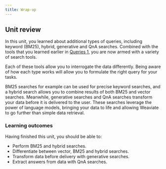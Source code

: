 ```yaml
---
title: Wrap-up
---
```


## <i class="fa-solid fa-chalkboard-user"></i> Unit review

In this unit, you learned about additional types of queries, including keyword (BM25), hybrid, generative and QnA searches. Combined with the tools that you learned earlier in [Queries 1](../102_queries_1/index.mdx), you are now armed with a variety of search tools.

Each of these tools allow you to interrogate the data differently. Being aware of how each type works will allow you to formulate the right query for your tasks.

BM25 searches for example can be used for precise keyword searches, and a hybrid search allows you to combine results of both BM25 and vector searches. Meanwhile, generative searches and QnA searches transform your data before it is delivered to the user. These searches leverage the power of language models, bringing your data to life and allowing Weaviate to go further than simple data retrieval.

### <i class="fa-solid fa-clipboard-list-check"></i> Learning outcomes

Having finished this unit, you should be able to:
- Perform BM25 and hybrid searches.
- Differentiate between vector, BM25 and hybrid searches.
- Transform data before delivery with generative searches.
- Extract answers from data with QnA searches.


<GiscusDocComment />
